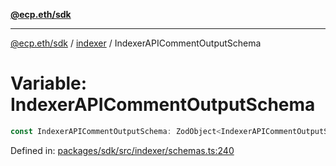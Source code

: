 [**@ecp.eth/sdk**](../../index.mdx)

***

[@ecp.eth/sdk](/sdk-reference/index.mdx) / [indexer](/sdk-reference/indexer/index.mdx) / IndexerAPICommentOutputSchema

# Variable: IndexerAPICommentOutputSchema

```ts
const IndexerAPICommentOutputSchema: ZodObject<IndexerAPICommentOutputSchemaType>;
```

Defined in: [packages/sdk/src/indexer/schemas.ts:240](https://github.com/ecp-eth/comments-monorepo/blob/main/packages/sdk/src/indexer/schemas.ts#L240)
